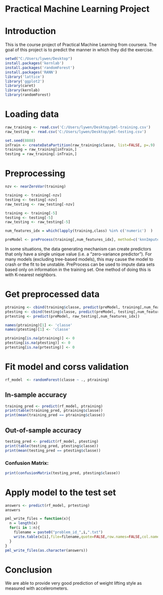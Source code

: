 Practical Machine Learning Project
========================================================

# Introduction
This is the course project of Practical Machine Learning from coursera.
The goal of this project is to predict the manner in which they did the exercise. 

```r
setwd("C:/Users/lywen/Desktop")
install.packages('kernlab')
install.packages('randomForest')
install.packages('RANN')
library('lattice')
library('ggplot2')
library(caret)
library(kernlab)
library(randomForest)

```

# Loading data
```r
raw_training <- read.csv('C:/Users/lywen/Desktop/pml-training.csv')
raw_testing <- read.csv('C:/Users/lywen/Desktop/pml-testing.csv')

set.seed(8888)
inTrain <- createDataPartition(raw_training$classe, list=FALSE, p=.9)
training = raw_training[inTrain,]
testing = raw_training[-inTrain,]
```


# Preprocessing
```r
nzv <- nearZeroVar(training)

training <- training[-nzv]
testing <- testing[-nzv]
raw_testing <- raw_testing[-nzv]

training <- training[-5]
testing <- testing[-5]
raw_testing <- raw_testing[-5]

num_features_idx = which(lapply(training,class) %in% c('numeric')  )

preModel <- preProcess(training[,num_features_idx], method=c('knnImpute'))
```
In some situations, the data generating mechanism can create predictors that only have a single unique value (i.e. a "zero-variance predictor"). For many models (excluding tree-based models), this may cause the model to crash or the fit to be unstable.
PreProcess can be used to impute data sets based only on information in the training set. One method of doing this is with K-nearest neighbors.

# Get preprocessed data
```r
ptraining <- cbind(training$classe, predict(preModel, training[,num_features_idx]))
ptesting <- cbind(testing$classe, predict(preModel, testing[,num_features_idx]))
prtesting <- predict(preModel, raw_testing[,num_features_idx])

names(ptraining)[1] <- 'classe'
names(ptesting)[1] <- 'classe'

ptraining[is.na(ptraining)] <- 0
ptesting[is.na(ptesting)] <- 0
prtesting[is.na(prtesting)] <- 0
```

# Fit model and corss validation
```r
rf_model  <- randomForest(classe ~ ., ptraining)
```

## In-sample accuracy
```r
training_pred <- predict(rf_model, ptraining) 
print(table(training_pred, ptraining$classe))
print(mean(training_pred == ptraining$classe))
```

## Out-of-sample accuracy
```r
testing_pred <- predict(rf_model, ptesting) 
print(table(testing_pred, ptesting$classe))
print(mean(testing_pred == ptesting$classe))
```

### Confusion Matrix: 
```r
print(confusionMatrix(testing_pred, ptesting$classe))
```

# Apply model to the test set
```r
answers <- predict(rf_model, prtesting) 
answers
```


```r
pml_write_files = function(x){
  n = length(x)
  for(i in 1:n){
    filename = paste0("problem_id_",i,".txt")
    write.table(x[i],file=filename,quote=FALSE,row.names=FALSE,col.names=FALSE)
  }
}
pml_write_files(as.character(answers))
```

# Conclusion
We are able to provide very good prediction of weight lifting style as measured with accelerometers.
